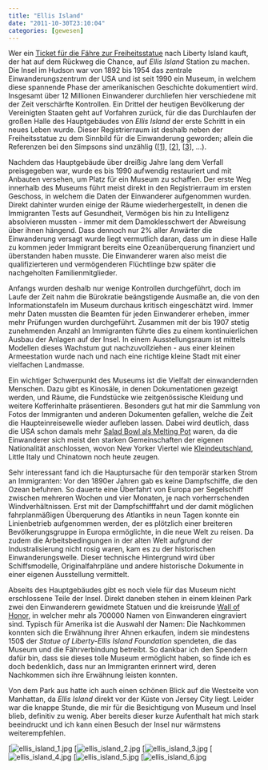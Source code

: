 ```yaml
---
title: "Ellis Island"
date: "2011-10-30T23:10:04"
categories: [gewesen]
---
```


Wer ein [Ticket für die Fähre zur Freiheitsstatue](http://www.statuecruises.com/choose_tickets.aspx) nach Liberty Island kauft, der hat auf dem Rückweg die Chance, auf *Ellis Island* Station zu machen. Die Insel im Hudson war von 1892 bis 1954 das zentrale Einwanderungszentrum der USA und ist seit 1990 ein Museum, in welchem diese spannende Phase der amerikanischen Geschichte dokumentiert wird. Insgesamt über 12 Millionen Einwanderer durchliefen hier verschiedene mit der Zeit verschärfte Kontrollen. Ein Drittel der heutigen Bevölkerung der Vereinigten Staaten geht auf Vorfahren zurück, für die das Durchlaufen der großen Halle des Hauptgebäudes von *Ellis Island* der erste Schritt in ein neues Leben wurde. Dieser Registrierraum ist deshalb neben der Freiheitsstatue zu dem Sinnbild für die Einwanderung geworden; allein die Referenzen bei den Simpsons sind unzählig ([[1](http://simpsons.shoutwiki.com/wiki/Mick_Ellis_Island)], [[2](http://forum.dvdtalk.com/9226206-post28.html)], [[3](http://simpsonsscreenshots.wordpress.com/2011/06/16/hey-immigrants/)], ...).

Nachdem das Hauptgebäude über dreißig Jahre lang dem Verfall preisgegeben war, wurde es bis 1990 aufwendig restauriert und mit Anbauten versehen, um Platz für ein Museum zu schaffen. Der erste Weg innerhalb des Museums führt meist direkt in den Registrierraum im ersten Geschoss, in welchem die Daten der Einwanderer aufgenommen wurden. Direkt dahinter wurden einige der Räume wiederhergestellt, in denen die Immigranten Tests auf Gesundheit, Vermögen bis hin zu Intelligenz absolvieren mussten - immer mit dem Damoklesschwert der Abweisung über ihnen hängend. Dass dennoch nur 2% aller Anwärter die Einwanderung versagt wurde liegt vermutlich daran, dass um in diese Halle zu kommen jeder Immigrant bereits eine Ozeanüberquerung finanziert und überstanden haben musste. Die Einwanderer waren also meist die qualifizierteren und vermögenderen Flüchtlinge bzw später die nachgeholten Familienmitglieder.

Anfangs wurden deshalb nur wenige Kontrollen durchgeführt, doch im Laufe der Zeit nahm die Bürokratie beängstigende Ausmaße an, die von den Informationstafeln im Museum durchaus kritisch eingeschätzt wird. Immer mehr Daten mussten die Beamten für jeden Einwanderer erheben, immer mehr Prüfungen wurden durchgeführt. Zusammen mit der bis 1907 stetig zunehmenden Anzahl an Immigranten führte dies zu einem kontinuierlichen Ausbau der Anlagen auf der Insel. In einem Ausstellungsraum ist mittels Modellen dieses Wachstum gut nachzuvollziehen - aus einer kleinen Armeestation wurde nach und nach eine richtige kleine Stadt mit einer vielfachen Landmasse.

Ein wichtiger Schwerpunkt des Museums ist die Vielfalt der einwandernden Menschen. Dazu gibt es Kinosäle, in denen Dokumentationen gezeigt werden, und Räume, die Fundstücke wie zeitgenössische Kleidung und weitere Kofferinhalte präsentieren. Besonders gut hat mir die Sammlung von Fotos der Immigranten und anderen Dokumenten gefallen, welche die Zeit die Haupteinreisewelle wieder aufleben lassen. Dabei wird deutlich, dass die USA schon damals mehr [Salad Bowl als Melting Pot](http://en.wikipedia.org/wiki/Salad_bowl_(cultural_idea)) waren, da die Einwanderer sich meist den starken Gemeinschaften der eigenen Nationalität anschlossen, wovon New Yorker Viertel wie [Kleindeutschland](http://de.wikipedia.org/wiki/Kleindeutschland_(New_York_City)), Little Italy und Chinatown noch heute zeugen.

Sehr interessant fand ich die Hauptursache für den temporär starken Strom an Immigranten: Vor den 1890er Jahren gab es keine Dampfschiffe, die den Ozean befuhren. So dauerte eine Überfahrt von Europa per Segelschiff zwischen mehreren Wochen und vier Monaten, je nach vorherrschenden Windverhältnissen. Erst mit der Dampfschifffahrt und der damit möglichen fahrplanmäßigen Überquerung des Atlantiks in neun Tagen konnte ein Linienbetrieb aufgenommen werden, der es plötzlich einer breiteren Bevölkerungsgruppe in Europa ermöglichte, in die neue Welt zu reisen. Da zudem die Arbeitsbedingungen in der alten Welt aufgrund der Industralisierung nicht rosig waren, kam es zu der historischen Einwanderungswelle. Dieser technische Hintergrund wird über Schiffsmodelle, Originalfahrpläne und andere historische Dokumente in einer eigenen Ausstellung vermittelt.

Abseits des Hauptgebäudes gibt es noch viele für das Museum nicht erschlossene Teile der Insel. Direkt daneben stehen in einem kleinen Park zwei den Einwanderern gewidmete Statuen und die kreisrunde [Wall of Honor](http://www.wallofhonor.org/), in welcher mehr als 700000 Namen von Einwanderen eingraviert sind. Typisch für Amerika ist die Auswahl der Namen: Die Nachkommen konnten sich die Erwähnung ihrer Ahnen erkaufen, indem sie mindestens 150$ der *Statue of Liberty-Ellis Island Foundation* spendeten, die das Museum und die Fährverbindung betreibt. So dankbar ich den Spendern dafür bin, dass sie dieses tolle Museum ermöglicht haben, so finde ich es doch bedenklich, dass nur an Immigranten erinnert wird, deren Nachkommen sich ihre Erwähnung leisten konnten.

Von dem Park aus hatte ich auch einen schönen Blick auf die Westseite von Manhattan, da *Ellis Island* direkt vor der Küste von Jersey City liegt. Leider war die knappe Stunde, die mir für die Besichtigung von Museum und Insel blieb, definitiv zu wenig. Aber bereits dieser kurze Aufenthalt hat mich stark beeindruckt und ich kann einen Besuch der Insel nur wärmstens weiterempfehlen.

[![ellis_island_1.jpg](ellis_island_1.jpg)
[![ellis_island_2.jpg](ellis_island_2.jpg)
[![ellis_island_3.jpg](ellis_island_3.jpg)
[![ellis_island_4.jpg](ellis_island_4.jpg)
[![ellis_island_5.jpg](ellis_island_5.jpg)
[![ellis_island_6.jpg](ellis_island_6.jpg)
